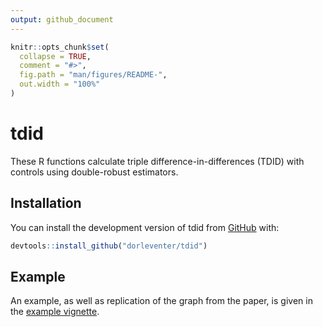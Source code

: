 ```yaml
---
output: github_document
---
```


<!-- README.md is generated from README.Rmd. Please edit that file -->

```r
knitr::opts_chunk$set(
  collapse = TRUE,
  comment = "#>",
  fig.path = "man/figures/README-",
  out.width = "100%"
)
```

# tdid

<!-- badges: start -->
<!-- badges: end -->

These R functions calculate triple difference-in-differences (TDID) with controls using double-robust estimators. 

## Installation

You can install the development version of tdid from [GitHub](https://github.com/) with:

``` r
devtools::install_github("dorleventer/tdid")
```

## Example

An example, as well as replication of the graph from the paper, is given in the [example vignette]( https://dorleventer.github.io/tdid/articles/tdid-example.html).
